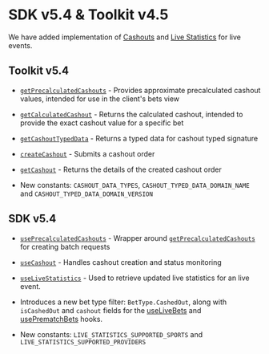 
# SDK v5.4 & Toolkit v4.5

We have added implementation of [Cashouts](/) and [Live Statistics](/hub/apps/guides/live-statistics) for live events.


## Toolkit v5.4
- [`getPrecalculatedCashouts`](/hub/apps/toolkit/utils/getPrecalculatedCashouts) - Provides approximate precalculated cashout values, intended for use in the client's bets view
- [`getCalculatedCashout`](/hub/apps/toolkit/utils/getCalculatedCashout) - Returns the calculated cashout, intended to provide the exact cashout value for a specific bet
- [`getCashoutTypedData`](/hub/apps/toolkit/utils/getCashoutTypedData) - Returns a typed data for cashout typed signature
- [`createCashout`](/hub/apps/toolkit/utils/createCashout) - Submits a cashout order
- [`getCashout`](/hub/apps/toolkit/utils/getCashout) - Returns the details of the created cashout order

- New constants: `CASHOUT_DATA_TYPES`, `CASHOUT_TYPED_DATA_DOMAIN_NAME` and `CASHOUT_TYPED_DATA_DOMAIN_VERSION`

## SDK v5.4
- [`usePrecalculatedCashouts`](/hub/apps/sdk/cashout/usePrecalculatedCashouts) - Wrapper around [`getPrecalculatedCashouts`](/hub/apps/toolkit/utils/getPrecalculatedCashouts) for creating batch requests
- [`useCashout`](/hub/apps/sdk/cashout/useCashout) - Handles cashout creation and status monitoring
- [`useLiveStatistics`](/hub/apps/sdk/watch-hooks/useLiveStatistics) - Used to retrieve updated live statistics for an live event.

- Introduces a new bet type filter: `BetType.CashedOut`, along with `isCashedOut` and `cashout` fields for the [useLiveBets](/hub/apps/sdk/data-hooks/useLiveBets) and [usePrematchBets](/hub/apps/sdk/data-hooks/usePrematchBets) hooks.
- New constants: `LIVE_STATISTICS_SUPPORTED_SPORTS` and `LIVE_STATISTICS_SUPPORTED_PROVIDERS`
